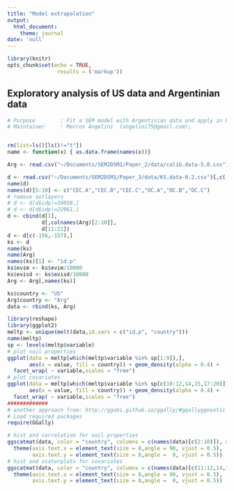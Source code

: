 ```yaml
---
title: "Model extrapolation"
output:
  html_document:
    theme: journal
date: 'null'
---
```


```r
library(knitr)
opts_chunk$set(echo = TRUE,
                results = ('markup'))
```


## Exploratory analysis of US data and Argentinian data
```r
# Purpose        : Fit a SEM model with Argentinian data and apply in KS data
# Maintainer     : Marcos Angelini  (angelini75@gmail.com); 


rm(list=ls()[ls()!="t"])
name <- function(x) { as.data.frame(names(x))}

Arg <- read.csv("~/Documents/SEM2DSM1/Paper_2/data/calib.data-5.0.csv")[,c(-1,-20)]

d <- read.csv("~/Documents/SEM2DSM1/Paper_3/data/KS.data-0.2.csv")[,c(-1)] 
name(d)
names(d)[5:10] <- c("CEC.A","CEC.B","CEC.C","OC.A","OC.B","OC.C")
# remove outlayers
# d <- d[d$idp!=26058,]
# d <- d[d$idp!=22961,]
d <- cbind(d[1],
           d[,colnames(Arg)[2:10]],
           d[11:21])
d <- d[c(-156,-157),]
ks <- d
name(ks)
name(Arg)
names(ks)[1] <- "id.p"
ks$evim <- ks$evim/10000
ks$evisd <- ks$evisd/10000
Arg <- Arg[,names(ks)]

ks$country <- "US"
Arg$country <- "Arg"
data <- rbind(ks, Arg)

library(reshape)
library(ggplot2)
meltp <- unique(melt(data,id.vars = c("id.p", "country")))
name(meltp)
sp <- levels(meltp$variable)
# plot soil properties
ggplot(data = meltp[which(meltp$variable %in% sp[1:9]),],
       aes(x = value, fill = country)) + geom_density(alpha = 0.4) +
  facet_wrap( ~ variable,scales = "free")
# plot covariates
ggplot(data = meltp[which(meltp$variable %in% sp[c(10:12,14,15,17:20)]),],
       aes(x = value, fill = country)) + geom_density(alpha = 0.4) +
  facet_wrap( ~ variable,scales = "free")
#############
# another approach from: http://ggobi.github.io/ggally/#ggallyggnostic
# Load required packages
require(GGally)

# hist and correlation for soil properties
ggscatmat(data, color = "country", columns = c(names(data)[c(2:10)]), alpha = 0.10) + 
  theme(axis.text.x = element_text(size = 8,angle = 90, vjust = 0.5),
        axis.text.y = element_text(size = 8,angle =  0, vjust = 0.5))
# hist and scaterplots for covariates
ggscatmat(data, color = "country", columns = c(names(data)[c(11:12,14,15,17:21)]), alpha = 0.10) + 
  theme(axis.text.x = element_text(size = 8,angle = 90, vjust = 0.5),
        axis.text.y = element_text(size = 8,angle =  0, vjust = 0.5))
```

